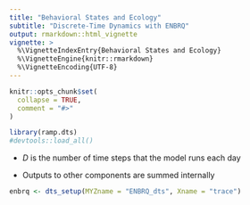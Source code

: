 ```yaml
---
title: "Behavioral States and Ecology"
subtitle: "Discrete-Time Dynamics with ENBRQ"
output: rmarkdown::html_vignette
vignette: >
  %\VignetteIndexEntry{Behavioral States and Ecology}
  %\VignetteEngine{knitr::rmarkdown}
  %\VignetteEncoding{UTF-8}
---
```


```r
knitr::opts_chunk$set(
  collapse = TRUE,
  comment = "#>"
)
```

```r
library(ramp.dts)
#devtools::load_all()
```

+ $D$ is the number of time steps that the model runs each day

+ Outputs to other components are summed internally 

```r
enbrq <- dts_setup(MYZname = "ENBRQ_dts", Xname = "trace")
```

